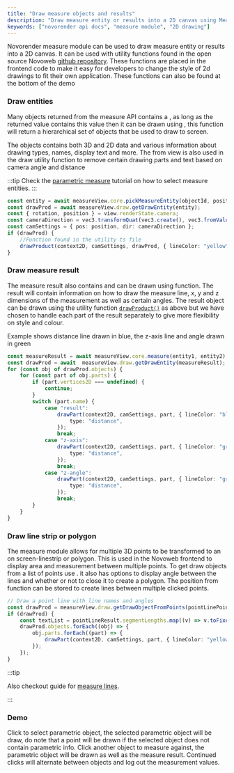 ```yaml
---
title: "Draw measure objects and results"
description: "Draw measure entity or results into a 2D canvas using Measure module."
keywords: ["novorender api docs", "measure module", "2D drawing"]
---
```


 

Novorender measure module can be used to draw measure entity or results into a 2D canvas.
It can be used with utility functions found in the open source Novoweb [github repository](https://github.com/novorender/novoweb/blob/develop/src/features/engine2D/utils.ts).
These functions are placed in the frontend code to make it easy for developers to change the style of 2d drawings to fit their own application.
These functions can also be found at the bottom of the demo

### Draw entities

Many objects returned from the measure API contains a <CodeLink type="interface" name="DrawableEntity.drawkind" />, as long as the returned value contains this value then it can be drawn using <CodeLink type="class" name="DrawModule.getDrawEntity" />, this function will return a hierarchical set of objects that be used to draw to screen.

The objects contains both 3D and 2D data and various information about drawing types, names, display text and more.
The <CodeLink type="interface" name="RenderStateCamera" /> from view is also used in the draw utility function to remove certain drawing parts and text based on camera angle and distance

:::tip
Check the [parametric measure](./parametric_measure) tutorial on how to select measure entities.
:::

```typescript
const entity = await measureView.core.pickMeasureEntity(objectId, position);
const drawProd = await measureView.draw.getDrawEntity(entity);
const { rotation, position } = view.renderState.camera;
const cameraDirection = vec3.transformQuat(vec3.create(), vec3.fromValues(0, 0, -1), rotation);
const camSettings = { pos: position, dir: cameraDirection };
if (drawProd) {
    //Function found in the utility ts file
    drawProduct(context2D, camSettings, drawProd, { lineColor: "yellow", fillColor: "blue" }, 3);
}
```

### Draw measure result

The measure result also contains <CodeLink type="interface" name="DrawableEntity.drawkind" /> and can be drawn using <CodeLink type="class" name="DrawModule.getDrawEntity" /> function.
The result will contain information on how to draw the measure line, x, y and z dimensions of the measurement as well as certain angles.
The result object can be drawn using the utility function <code>[drawProduct()](https://github.com/novorender/novoweb/blob/develop/src/features/engine2D/utils.ts#L24)</code> as above but we have chosen to handle each part of the result separately to give more flexibility on style and colour.

Example shows distance line drawn in blue, the z-axis line and angle drawn in green

```typescript
const measureResult = await measureView.core.measure(entity1, entity2);
const drawProd = await  measureView.draw.getDrawEntity(measureResult);
for (const obj of drawProd.objects) {
    for (const part of obj.parts) {
        if (part.vertices2D === undefined) {
            continue;
        }
        switch (part.name) {
            case "result":
                drawPart(context2D, camSettings, part, { lineColor: "blue" }, 3, {
                    type: "distance",
                });
                break;
            case "z-axis":
                drawPart(context2D, camSettings, part, { lineColor: "green" }, 3, {
                    type: "distance",
                });
                break;
            case "z-angle":
                drawPart(context2D, camSettings, part, { lineColor: "green" }, 2, {
                    type: "distance",
                });
                break;
        }
    }
}
```

### Draw line strip or polygon

The measure module allows for multiple 3D points to be transformed to an on screen-linestrip or polygon.
This is used in the Novoweb frontend to display area and measurement between multiple points.
To get draw objects from a list of points use <CodeLink type="class" name="DrawModule.getdrawobjectfrompoints" />.
it also has options to display angle between the lines and whether or not to close it to create a polygon.
The position from <CodeLink type="class" name="View.pick"/> function can be stored to create lines between multiple clicked points.

```typescript
// Draw a point line with line names and angles
const drawProd = measureView.draw.getDrawObjectFromPoints(pointLinePoints, false, false);
if (drawProd) {
    const textList = pointLineResult.segmentLengths.map((v) => v.toFixed(2));
    drawProd.objects.forEach((obj) => {
        obj.parts.forEach((part) => {
            drawPart(context2D, camSettings, part, { lineColor: "yellow", pointColor: { start: "green" } }, 2, { type: "distance", customText: textList });
        });
    });
}
```

:::tip

Also checkout guide for [measure lines](./measure_line).

:::

### Demo

Click to select parametric object, the selected parametric object will be draw, do note that a point will be drawn if the selected object does not contain parametric info.
Click another object to measure against, the parametric object will be drawn as well as the measure result.
Continued clicks will alternate between objects and log out the measurement values.

<PlaygroundComponent demoKey="measure.drawing_2d" />
